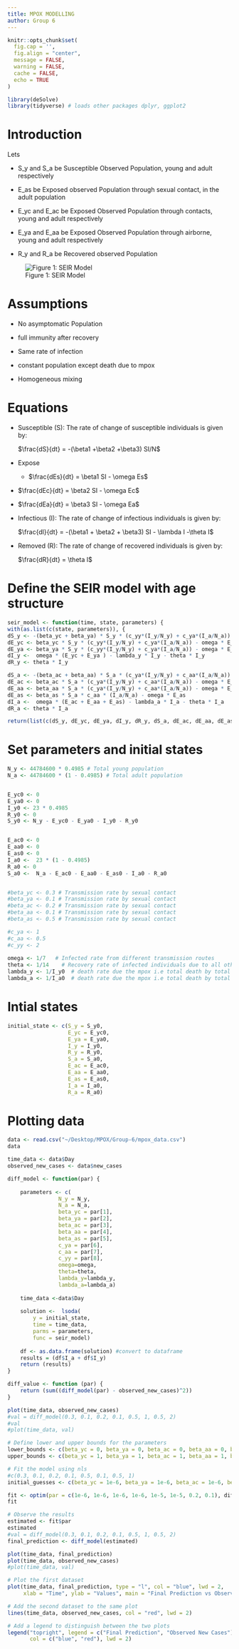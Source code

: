```yaml
---
title: MPOX MODELLING
author: Group 6
---
```


```r
knitr::opts_chunk$set(
  fig.cap = '',
  fig.align = "center", 
  message = FALSE,
  warning = FALSE,
  cache = FALSE,
  echo = TRUE
)
```

```r
library(deSolve)
library(tidyverse) # loads other packages dplyr, ggplot2
```

# Introduction

Lets

-   S_y and S_a be Susceptible Observed Population, young and adult respectively

-   E_as be Exposed observed Population through sexual contact, in the adult population

-   E_yc and E_ac be Exposed Observed Population through contacts, young and adult respectively

-   E_ya and E_aa be Exposed Observed Population through airborne, young and adult respectively

-   R_y and R_a be Recovered observed Population

![Figure 1: SEIR Model](images/clipboard-2237514110.png)

# Assumptions

-   No asymptomatic Population

-   full immunity after recovery

-   Same rate of infection

-   constant population except death due to mpox

-   Homogeneous mixing

# Equations

-   Susceptible (S): The rate of change of susceptible individuals is given by:

    $\frac{dS}{dt} = -(\beta1 +\beta2 +\beta3) SI/N$

-   Expose

    -   $\frac{dEs}{dt} = \beta1 SI - \omega Es$

-   $\frac{dEc}{dt} = \beta2 SI - \omega Ec$

-   $\frac{dEa}{dt} = \beta3 SI - \omega Ea$

-   Infectious (I): The rate of change of infectious individuals is given by:

    $\frac{dI}{dt} = -(\beta1 + \beta2 + \beta3) SI - \lambda I -\theta I$

-   Removed (R): The rate of change of recovered individuals is given by:

    $\frac{dR}{dt} = \theta I$

# Define the SEIR model with age structure

```r
seir_model <- function(time, state, parameters) { 
with(as.list(c(state, parameters)), { 
dS_y <- -(beta_yc + beta_ya) * S_y * (c_yy*(I_y/N_y) + c_ya*(I_a/N_a)) 
dE_yc <- beta_yc * S_y * (c_yy*(I_y/N_y) + c_ya*(I_a/N_a)) - omega * E_yc
dE_ya <- beta_ya * S_y * (c_yy*(I_y/N_y) + c_ya*(I_a/N_a)) - omega * E_ya
dI_y <-  omega * (E_yc + E_ya ) - lambda_y * I_y - theta * I_y
dR_y <- theta * I_y 

dS_a <- -(beta_ac + beta_aa) * S_a * (c_ya*(I_y/N_y) + c_aa*(I_a/N_a)) - beta_as * S_a * (I_a / N_a) 
dE_ac <- beta_ac * S_a * (c_ya*(I_y/N_y) + c_aa*(I_a/N_a)) - omega * E_ac
dE_aa <- beta_aa * S_a * (c_ya*(I_y/N_y) + c_aa*(I_a/N_a)) - omega * E_aa
dE_as <- beta_as * S_a * c_aa * (I_a/N_a) - omega * E_as
dI_a <-  omega * (E_ac + E_aa + E_as) - lambda_a * I_a - theta * I_a
dR_a <- theta * I_a 

return(list(c(dS_y, dE_yc, dE_ya, dI_y, dR_y, dS_a, dE_ac, dE_aa, dE_as, dI_a, dR_a))) }) }
```

# Set parameters and initial states

```r

N_y <- 44784600 * 0.4985 # Total young population
N_a <- 44784600 * (1 - 0.4985) # Total adult population


E_yc0 <- 0
E_ya0 <- 0
I_y0 <- 23 * 0.4985
R_y0 <- 0
S_y0 <- N_y - E_yc0 - E_ya0 - I_y0 - R_y0


E_ac0 <- 0
E_aa0 <- 0
E_as0 <- 0
I_a0 <-  23 * (1 - 0.4985)
R_a0 <- 0
S_a0 <-  N_a - E_ac0 - E_aa0 - E_as0 - I_a0 - R_a0


#beta_yc <- 0.3 # Transmission rate by sexual contact
#beta_ya <- 0.1 # Transmission rate by sexual contact
#beta_ac <- 0.2 # Transmission rate by sexual contact
#beta_aa <- 0.1 # Transmission rate by sexual contact
#beta_as <- 0.5 # Transmission rate by sexual contact

#c_ya <- 1
#c_aa <- 0.5
#c_yy <- 2
    
omega <- 1/7   # Infected rate from different transmission routes
theta <- 1/14    # Recovery rate of infected individuals due to all other unreported causes
lambda_y <- 1/I_y0  # death rate due the mpox i.e total death by total population 
lambda_a <- 1/I_a0  # death rate due the mpox i.e total death by total population 
```

# Intial states

```r
initial_state <- c(S_y = S_y0,
                   E_yc = E_yc0,
                   E_ya = E_ya0,
                   I_y = I_y0,
                   R_y = R_y0, 
                   S_a = S_a0,
                   E_ac = E_ac0,
                   E_aa = E_aa0,
                   E_as = E_as0,
                   I_a = I_a0,
                   R_a = R_a0)
```

# Plotting data

```r

data <- read.csv("~/Desktop/MPOX/Group-6/mpox_data.csv")
data

time_data <- data$Day
observed_new_cases <- data$new_cases
```

```r
diff_model <- function(par) {
    
    parameters <- c(
                N_y = N_y, 
                N_a = N_a, 
                beta_yc = par[1],
                beta_ya = par[2],
                beta_ac = par[3],
                beta_aa = par[4],
                beta_as = par[5],
                c_ya = par[6],
                c_aa = par[7],
                c_yy = par[8],
                omega=omega,
                theta=theta,
                lambda_y=lambda_y,
                lambda_a=lambda_a)
    
    time_data <-data$Day
    
    solution <-  lsoda(
        y = initial_state,
        time = time_data,
        parms = parameters,
        func = seir_model)
    
    df <- as.data.frame(solution) #convert to dataframe
    results = (df$I_a + df$I_y)
    return (results)
}

diff_value <- function (par) {
    return (sum((diff_model(par) - observed_new_cases)^2))
}
```

```r
plot(time_data, observed_new_cases)
#val = diff_model(0.3, 0.1, 0.2, 0.1, 0.5, 1, 0.5, 2)
#val
#plot(time_data, val)
```


```r
# Define lower and upper bounds for the parameters
lower_bounds <- c(beta_yc = 0, beta_ya = 0, beta_ac = 0, beta_aa = 0, beta_as = 0, c_ya = 0, c_aa = 0, c_yy = 0) #, rho_Id = 0.0001)
upper_bounds <- c(beta_yc = 1, beta_ya = 1, beta_ac = 1, beta_aa = 1, beta_as = 1, c_ya = 1, c_aa = 1, c_yy = 1) #, rho_Id = 0.0001)

# Fit the model using nls
#c(0.3, 0.1, 0.2, 0.1, 0.5, 0.1, 0.5, 1)
initial_guesses <- c(beta_yc = 1e-6, beta_ya = 1e-6, beta_ac = 1e-6, beta_aa = 1e-6, beta_as = 1e-5, c_ya = 1e-5, c_aa = 0.2, c_yy = 0.1) 

fit <- optim(par = c(1e-6, 1e-6, 1e-6, 1e-6, 1e-5, 1e-5, 0.2, 0.1), diff_value, method = "L-BFGS-B", lower = lower_bounds, upper = upper_bounds, hessian = TRUE)
fit
```


```r
# Observe the results
estimated <- fit$par
estimated
#val = diff_model(0.3, 0.1, 0.2, 0.1, 0.5, 1, 0.5, 2)
final_prediction <- diff_model(estimated)

plot(time_data, final_prediction)
plot(time_data, observed_new_cases)
#plot(time_data, val)
```
```r
# Plot the first dataset
plot(time_data, final_prediction, type = "l", col = "blue", lwd = 2, 
     xlab = "Time", ylab = "Values", main = "Final Prediction vs Observed Cases")

# Add the second dataset to the same plot
lines(time_data, observed_new_cases, col = "red", lwd = 2)

# Add a legend to distinguish between the two plots
legend("topright", legend = c("Final Prediction", "Observed New Cases"), 
       col = c("blue", "red"), lwd = 2)

```



